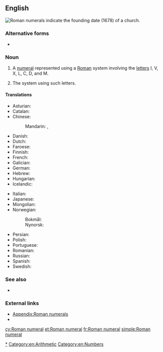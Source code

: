 ==English==
[[File:Lofer Kirche - Außen 4 Datierung.jpg|thumb|right|Roman numerals indicate the founding date (1678) of a church.]]
{{wikipedia}}

===Alternative forms===
* {{l|en|roman numeral}} {{qualifier|US}}

===Noun===
{{en-noun}}

# A [[numeral]] represented using a [[Roman]] system involving the [[letter]]s I, V, X, L, C, D, and M.
# {{lb|en|in the [[Roman numerals|plural]]}} The system using such letters.

====Translations====
{{trans-top|numeral represented by letters}}
* Asturian: {{t|ast|númberu romanu|m}}
* Catalan: {{t|ca|xifra romana|f}}
* Chinese:
*: Mandarin: {{t+|cmn|羅馬數字|sc=Hani}}, {{t+|cmn|罗马数字|tr=Luómǎ shùzì|sc=Hani}}
* Danish: {{t|da|romertal|n}}
* Dutch: {{t+|nl|Romeins cijfer|n}}
* Faroese: {{t|fo|rómartal|n}}
* Finnish: {{t|fi|roomalainen numero}}
* French: {{t+|fr|chiffre romain|m}}
* Galician: {{t|gl|número romano|m}}
* German: {{t|de|römische Ziffer|f}}
* Hebrew: {{t|he|ספרה רומית|f|tr=sifra romit}}
* Hungarian: {{t+|hu|római szám}}
* Icelandic: {{t|is|rómverskur tölustafur|alt=rómverskir tölustafir|m-p}}
{{trans-mid}}
* Italian: {{t|it|numero romano|m}}
* Japanese: {{t+|ja|ローマ数字|tr=Rōma-sūji}}
* Mongolian: {{t-needed|mn}}
* Norwegian:
*: Bokmål: {{t|nb|romertall|n}}
*: Nynorsk: {{t|nn|romartal|n}}
* Persian: {{t|fa|ارقام رومی|tr=arqâm-e rumi}}
* Polish: {{t|pl|cyfra rzymska}}
* Portuguese: {{t|pt|número romano|m}}
* Romanian: {{t|ro|cifră romană}}
* Russian: {{t|ru|ри́мская ци́фра|f}}
* Spanish: {{t|es|número romano|m}}
* Swedish: {{t+|sv|romersk siffra|c}}
{{trans-bottom}}

===See also===
* {{l|en|Arabic numeral}}

===External links===
* [[Appendix:Roman numerals]]
* {{projectlink|wikipedia|Roman numerals}}

[[Category:Roman numerals|*]]
[[Category:en:Arithmetic]]
[[Category:en:Numbers]]

[[cy:Roman numeral]]
[[et:Roman numeral]]
[[fr:Roman numeral]]
[[simple:Roman numeral]]